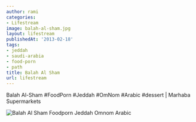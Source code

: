 ```yaml
---
author: rami
categories:
- Lifestream
image: balah-al-sham.jpg
layout: lifestream
publishedAt: '2013-02-18'
tags:
- jeddah
- saudi-arabia
- food-porn
- path
title: Balah Al Sham
url: lifestream
---
```


Balah Al-Sham #FoodPorn #Jeddah #OmNom #Arabic #dessert | Marhaba Supermarkets

![Balah Al Sham Foodporn Jeddah Omnom Arabic](/assets/images/content/lifestream/balah-al-sham.jpg)
